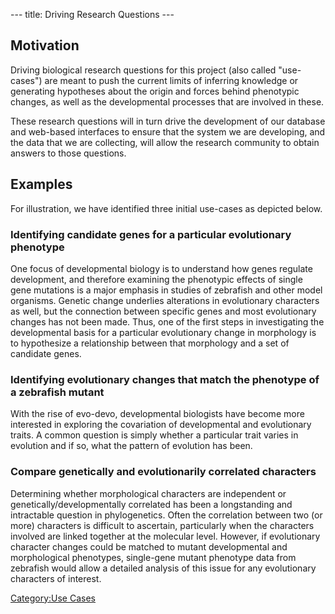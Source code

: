 ---
title: Driving Research Questions
---

==Motivation==
Driving biological research questions for this project (also called "use-cases") are meant to push the current limits of inferring knowledge or generating hypotheses about the origin and forces behind phenotypic changes, as well as the developmental processes that are involved in these.

These research questions will in turn drive the development of our database and web-based interfaces to ensure that the system we are developing, and the data that we are collecting, will allow the research community to obtain answers to those questions.

==Examples==
For illustration, we have identified three initial use-cases as depicted below.

===Identifying candidate genes for a particular evolutionary phenotype===
One focus of developmental biology is to understand how genes regulate development, and therefore examining the phenotypic effects of single gene mutations is a major emphasis in studies of zebrafish and other model organisms. Genetic change underlies alterations in evolutionary characters as well, but the connection between specific genes and most evolutionary changes has not been made. Thus, one of the first steps in investigating the developmental basis for a particular evolutionary change in morphology is to hypothesize a relationship between that morphology and a set of candidate genes.

===Identifying evolutionary changes that match the phenotype of a zebrafish mutant===
With the rise of evo-devo, developmental biologists have become more interested in exploring the covariation of developmental and evolutionary traits. A common question is simply whether a particular trait varies in evolution and if so, what the pattern of evolution has been.

===Compare genetically and evolutionarily correlated characters===
Determining whether morphological characters are independent or genetically/developmentally correlated has been a longstanding and intractable question in phylogenetics. Often the correlation between two (or more) characters is difficult to ascertain, particularly when the characters involved are linked together at the molecular level. However, if evolutionary character changes could be matched to mutant developmental and morphological phenotypes, single-gene mutant phenotype data from zebrafish would allow a detailed analysis of this issue for any evolutionary characters of interest.

[[Category:Use Cases]]